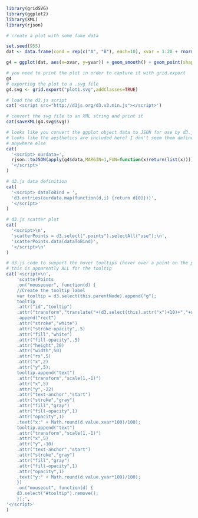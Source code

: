 ```r
library(gridSVG)
library(ggplot2)
library(XML)
library(rjson)

# create a plot with some fake data

set.seed(955)
dat <- data.frame(cond = rep(c("A", "B"), each=10), xvar = 1:20 + rnorm(20,sd=3), yvar = 1:20 + rnorm(20,sd=3))

g4 = ggplot(dat, aes(x=xvar, y=yvar)) + geom_smooth() + geom_point(shape=19, aes(color = cond), size=5)

# you need to print the plot in order to capture it with grid.export
g4
# exporting the plot to a .svg file
g4.svg <- grid.export("plot1.svg",addClasses=TRUE)
```

```r

# load the d3.js script
cat('<script src="http://d3js.org/d3.v3.min.js"></script>')

# convert the svg file to an XML string and print it 
cat(saveXML(g4.svg$svg))

# looks like you convert the ggplot object data to JSON for use by d3.js
# looks like the aesthetics are included here? I don't seem them defined 
# anywhere else
cat(
  '<script> ourdata=',
  rjson::toJSON(apply(g4$data,MARGIN=1,FUN=function(x)return(list(x)))),
  '</script>'
)

# d3.js data definition
cat(
  '<script> dataToBind = ',
  'd3.entries(ourdata.map(function(d,i) {return d[0]}))',
  '</script>'
)

# d3.js scatter plot
cat(
  '<script>\n',
  'scatterPoints = d3.select(".points").selectAll("use");\n',
  'scatterPoints.data(dataToBind)',
  '</script>\n'
)

# d3.js code to support the hover tooltips (hover over a point on the plot)
# this is apparently ALL for the tooltip
cat('<script>\n',
    'scatterPoints  
    .on("mouseover", function(d) {      
    //Create the tooltip label
    var tooltip = d3.select(this.parentNode).append("g");
    tooltip
    .attr("id","tooltip")
    .attr("transform","translate("+(d3.select(this).attr("x")+10)+","+d3.select(this).attr("y")+")")
    .append("rect")
    .attr("stroke","white")
    .attr("stroke-opacity",.5)
    .attr("fill","white")
    .attr("fill-opacity",.5)
    .attr("height",30)
    .attr("width",50)
    .attr("rx",5)
    .attr("x",2)
    .attr("y",5);
    tooltip.append("text")
    .attr("transform","scale(1,-1)")
    .attr("x",5)
    .attr("y",-22)
    .attr("text-anchor","start")
    .attr("stroke","gray")
    .attr("fill","gray")
    .attr("fill-opacity",1)
    .attr("opacity",1)
    .text("x:" + Math.round(d.value.xvar*100)/100);
    tooltip.append("text")
    .attr("transform","scale(1,-1)")
    .attr("x",5)
    .attr("y",-10)
    .attr("text-anchor","start")
    .attr("stroke","gray")
    .attr("fill","gray")      
    .attr("fill-opacity",1)
    .attr("opacity",1)
    .text("y:" + Math.round(d.value.yvar*100)/100);
    })              
    .on("mouseout", function(d) {       
    d3.select("#tooltip").remove();  
    });',
'</script>'
)
```